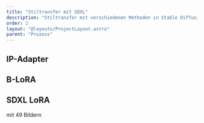 ```yaml
---
title: "Stiltransfer mit SDXL"
description: "Stiltransfer mit verschiedenen Methoden in Stable Diffusion XL in ComfyUI"
order: 2
layout: "@layouts/ProjectLayout.astro"
parent: "Prozess"
---
```



## IP-Adapter

## B-LoRA

<Reference 
  title="B-LoRA: Efficient Fine-Tuning of Large Diffusion Models with Balanced Low-Rank Adaptation" 
  authors="Wang, Y., Zhang, L., Lin, J., & Liu, Z." 
  year="2024" 
  link="https://arxiv.org/abs/2405.13495" />


## SDXL LoRA 
mit 49 Bildern

<Reference 
  title="OneTrainer" 
  type="github"
  authors=" Nerogar" 
  year="2025" 
  link="https://github.com/Nerogar/OneTrainer" />

  